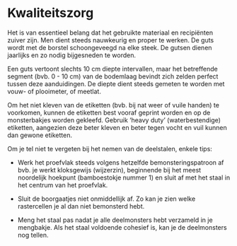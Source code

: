 # Kwaliteitszorg

```{=html}
<!--
Vermeld alle acties bij het uitvoeren van het protocol om tot kwaliteitsvolle resultaten te komen.
Daarnaast kan ook een checklist toegevoegd worden om na te gaan of alle stappen van het veldprotocol op een correcte manier doorlopen zijn (bv. Zijn alle velden in veldformulier ingevuld, zijn alle stalen gelabeld, ...).
Indien er niet aan bepaalde kwaliteitscriteria voldaan wordt, kan er eventueel verwezen worden naar corrigerende maatregelen.
In dit onderdeel kunnen ook bepaalde intercalibratie-oefeningen vermeld worden, die bijvoorbeeld voorafgaand aan elk veldseizoen worden uitgevoerd door de gebruikers van het protocol. 
-->
```
Het is van essentieel belang dat het gebruikte materiaal en recipiënten zuiver zijn.
Men dient steeds nauwkeurig en proper te werken.
De guts wordt met de borstel schoongeveegd na elke steek.
De gutsen dienen jaarlijks en zo nodig bijgesneden te worden.

Een guts vertoont slechts 10 cm diepte intervallen, maar het betreffende segment (bvb. 0 - 10 cm) van de bodemlaag bevindt zich zelden perfect tussen deze aanduidingen.
De diepte dient steeds gemeten te worden met vouw- of plooimeter, of meetlat.

Om het niet kleven van de etiketten (bvb. bij nat weer of vuile handen) te voorkomen, kunnen de etiketten best vooraf geprint worden en op de monsterbakjes worden gekleefd.
Gebruik 'heavy duty' (waterbestendige) etiketten, aangezien deze beter kleven en beter tegen vocht en vuil kunnen dan gewone etiketten.

Om je tel niet te vergeten bij het nemen van de deelstalen, enkele tips:

-   Werk het proefvlak steeds volgens hetzelfde bemonsteringspatroon af bvb.
    je werkt kloksgewijs (wijzerzin), beginnende bij het meest noordelijk hoekpunt (bamboestokje nummer 1) en sluit af met het staal in het centrum van het proefvlak.

-   Sluit de boorgaatjes niet onmiddellijk af.
    Zo kan je zien welke rastercellen je al dan niet bemonsterd hebt.

-   Meng het staal pas nadat je alle deelmonsters hebt verzameld in je mengbakje.
    Als het staal voldoende cohesief is, kan je de deelmonsters nog tellen.
